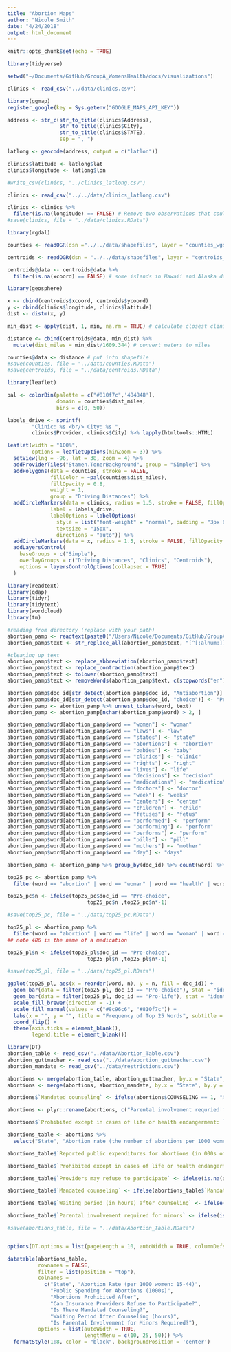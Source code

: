 ```yaml
---
title: "Abortion Maps"
author: "Nicole Smith"
date: "4/24/2018"
output: html_document
---
```


```r
knitr::opts_chunk$set(echo = TRUE)
```

```r
library(tidyverse)

setwd("~/Documents/GitHub/GroupA_WomensHealth/docs/visualizations")
```

```r
clinics <- read_csv("../data/clinics.csv")

library(ggmap)
register_google(key = Sys.getenv("GOOGLE_MAPS_API_KEY"))

address <- str_c(str_to_title(clinics$Address),
                 str_to_title(clinics$City),
                 str_to_title(clinics$STATE), 
                 sep = ", ")

latlong <- geocode(address, output = c("latlon"))

clinics$latitude <- latlong$lat
clinics$longitude <- latlong$lon

#write_csv(clinics, "../clinics_latlong.csv")
```


```r
clinics <- read_csv("../../data/clinics_latlong.csv")

clinics <- clinics %>% 
  filter(is.na(longitude) == FALSE) # Remove two observations that could not be geocoded because the addresses were hidden to protect women; both were in cities that had other abortion clinics
#save(clinics, file = "../data/clinics.RData")
```

```r
library(rgdal)

counties <- readOGR(dsn ="../../data/shapefiles", layer = "counties_wgs84")

centroids <- readOGR(dsn = "../../data/shapefiles", layer = "centroids_wgs84")

centroids@data <- centroids@data %>% 
  filter(is.na(xcoord) == FALSE) # some islands in Hawaii and Alaska don't have coordinates because the centroid is on the edge of the county line; these were removed
```

```r
library(geosphere)

x <- cbind(centroids$xcoord, centroids$ycoord)
y <- cbind(clinics$longitude, clinics$latitude)
dist <- distm(x, y)

min_dist <- apply(dist, 1, min, na.rm = TRUE) # calculate closest clinic

distance <- cbind(centroids@data, min_dist) %>% 
  mutate(dist_miles = min_dist/1609.344) # convert meters to miles

counties@data <- distance # put into shapefile
#save(counties, file = "../data/counties.RData")
#save(centroids, file = "../data/centroids.RData")
```

```r
library(leaflet)

pal <- colorBin(palette = c("#810f7c",'484848'),
                domain = counties$dist_miles,
                bins = c(0, 50))

labels_drive <- sprintf(
        "Clinic: %s <br/> City: %s ",
        clinics$Provider, clinics$City) %>% lapply(htmltools::HTML)

leaflet(width = "100%",
        options = leafletOptions(minZoom = 3)) %>%
  setView(lng = -96, lat = 38, zoom = 4) %>%
  addProviderTiles("Stamen.TonerBackground", group = "Simple") %>% 
  addPolygons(data = counties, stroke = FALSE,
              fillColor = ~pal(counties$dist_miles),
              fillOpacity = 0.8,
              weight = 1,
              group = "Driving Distances") %>% 
  addCircleMarkers(data = clinics, radius = 1.5, stroke = FALSE, fillOpacity = 0.5, color = "purple", group = "Clinics",
              label = labels_drive, 
              labelOptions = labelOptions(
                style = list("font-weight" = "normal", padding = "3px 8px"),
                textsize = "15px",
                directions = "auto")) %>% 
  addCircleMarkers(data = x, radius = 1.5, stroke = FALSE, fillOpacity = 0.5, color = "black", group = "Centroids") %>% 
  addLayersControl(
    baseGroups = c("Simple"),
    overlayGroups = c("Driving Distances", "Clinics", "Centroids"),
    options = layersControlOptions(collapsed = TRUE)
  )
```



```r
library(readtext)
library(qdap)
library(tidyr)
library(tidytext)
library(wordcloud)
library(tm)
```


```r
#reading from directory (replace with your path)
abortion_pamp <- readtext(paste0("/Users/Nicole/Documents/GitHub/GroupA_WomensHealth/data/text_data"))
abortion_pamp$text <- str_replace_all(abortion_pamp$text, "[^[:alnum:]]", " ")

#cleaning up text
abortion_pamp$text <- replace_abbreviation(abortion_pamp$text)
abortion_pamp$text <- replace_contraction(abortion_pamp$text)
abortion_pamp$text <- tolower(abortion_pamp$text)
abortion_pamp$text <- removeWords(abortion_pamp$text, c(stopwords("en")))

abortion_pamp$doc_id[str_detect(abortion_pamp$doc_id, "Antiabortion")] <- "Pro-life"
abortion_pamp$doc_id[str_detect(abortion_pamp$doc_id, "choice")] <- "Pro-choice"
abortion_pamp <- abortion_pamp %>% unnest_tokens(word, text)
abortion_pamp <- abortion_pamp[nchar(abortion_pamp$word) > 2, ]

abortion_pamp$word[abortion_pamp$word == "women"] <- "woman"
abortion_pamp$word[abortion_pamp$word == "laws"] <- "law"
abortion_pamp$word[abortion_pamp$word == "states"] <- "state"
abortion_pamp$word[abortion_pamp$word == "abortions"] <- "abortion"
abortion_pamp$word[abortion_pamp$word == "babies"] <- "baby"
abortion_pamp$word[abortion_pamp$word == "clinics"] <- "clinic"
abortion_pamp$word[abortion_pamp$word == "rights"] <- "right"
abortion_pamp$word[abortion_pamp$word == "lives"] <- "life"
abortion_pamp$word[abortion_pamp$word == "decisions"] <- "decision"
abortion_pamp$word[abortion_pamp$word == "medications"] <- "medication"
abortion_pamp$word[abortion_pamp$word == "doctors"] <- "doctor"
abortion_pamp$word[abortion_pamp$word == "week"] <- "weeks"
abortion_pamp$word[abortion_pamp$word == "centers"] <- "center"
abortion_pamp$word[abortion_pamp$word == "children"] <- "child"
abortion_pamp$word[abortion_pamp$word == "fetuses"] <- "fetus"
abortion_pamp$word[abortion_pamp$word == "performed"] <- "perform"
abortion_pamp$word[abortion_pamp$word == "performing"] <- "perform"
abortion_pamp$word[abortion_pamp$word == "performs"] <- "perform"
abortion_pamp$word[abortion_pamp$word == "pills"] <- "pill"
abortion_pamp$word[abortion_pamp$word == "mothers"] <- "mother"
abortion_pamp$word[abortion_pamp$word == "day"] <- "days"

abortion_pamp <- abortion_pamp %>% group_by(doc_id) %>% count(word) %>% arrange(desc(n))
```


```r

top25_pc <- abortion_pamp %>% 
  filter(word == "abortion" | word == "woman" | word == "health" | word == "state" | word == "law" | word == "right" | word == "pregnancy" | word == "care" | word == "court" | word == "access" | word == "center" | word == "services" | word == "life" | word == "reproductive" | word == "doctor" | word == "decision" | word == "clinic" | word == "medical" | word == "weeks" | word == "legal" | word == "medication" | word == "pill" | word == "people" | word == "safe" | word == "restrictions" ) 

top25_pc$n <- ifelse(top25_pc$doc_id == "Pro-choice",
                          top25_pc$n ,top25_pc$n*-1)

#save(top25_pc, file = "../data/top25_pc.RData")

top25_pl <- abortion_pamp %>% 
  filter(word == "abortion" | word == "life" | word == "woman" | word == "baby" | word == "weeks" | word == "human" | word == "child" | word == "pregnancy" | word == "state" | word == "one" | word == "days" | word == "pill" | word == "fetus" | word == "mother" | word == "uterus" | word == "perform" | word == "law" | word == "united" | word == "first" | word == "medical" | word == "death" | word == "birth" | word == "right" | word == "486" | word == "unborn" ) 
## note 486 is the name of a medication

top25_pl$n <- ifelse(top25_pl$doc_id == "Pro-choice",
                          top25_pl$n ,top25_pl$n*-1)

#save(top25_pl, file = "../data/top25_pl.RData")

ggplot(top25_pl, aes(x = reorder(word, n), y = n, fill = doc_id)) +
  geom_bar(data = filter(top25_pl, doc_id == "Pro-choice"), stat = "identity") +
  geom_bar(data = filter(top25_pl, doc_id == "Pro-life"), stat = "identity") +
  scale_fill_brewer(direction = -1) +
  scale_fill_manual(values = c("#8c96c6", "#810f7c")) +
  labs(x = "", y = "", title = "Frequency of Top 25 Words", subtitle = "Comparison of Pro-Life and Pro-Choice Organizations") +
  coord_flip() +
  theme(axis.ticks = element_blank(),
        legend.title = element_blank())
```




```r
library(DT)
abortion_table <- read_csv("../data/Abortion_Table.csv")
abortion_guttmacher <- read_csv("../data/abortion_guttmacher.csv")
abortion_mandate <- read_csv("../data/restrictions.csv")

abortions <- merge(abortion_table, abortion_guttmacher, by.x = "State", by.y = "U.S. State")
abortions <- merge(abortions, abortion_mandate, by.x = "State", by.y = "STATE")

abortions$`Mandated counseling` <- ifelse(abortions$COUNSELING == 1, "X", "")

abortions <- plyr::rename(abortions, c("Parental involvement requried for minors" = "Parental involvement required for minors"))

abortions$`Prohibited except in cases of life or health endangerment: ` 

abortions_table <- abortions %>% 
  select("State", "Abortion rate (the number of abortions per 1000 women aged 15-44) by state of occurrence: 2014", "Reported public expenditures for abortions (in 000s of dollars) state: 2010", "Prohibited except in cases of life or health endangerment:", "Providers may refuse to participate", "Mandated counseling", "Waiting period (in hours) after counseling", "Parental involvement required for minors")

abortions_table$`Reported public expenditures for abortions (in 000s of dollars) state: 2010` <- ifelse(is.na(abortions_table$`Reported public expenditures for abortions (in 000s of dollars) state: 2010`) == TRUE, "No Reporting", abortions_table$`Reported public expenditures for abortions (in 000s of dollars) state: 2010`)

abortions_table$`Prohibited except in cases of life or health endangerment:` <- ifelse(is.na(abortions_table$`Prohibited except in cases of life or health endangerment:`) == TRUE, "No Restrictions", abortions_table$`Prohibited except in cases of life or health endangerment:`)

abortions_table$`Providers may refuse to participate` <- ifelse(is.na(abortions_table$`Providers may refuse to participate`) == TRUE, "No", "Yes")

abortions_table$`Mandated counseling` <- ifelse(abortions_table$`Mandated counseling` == "X", "Yes", "No")

abortions_table$`Waiting period (in hours) after counseling` <- ifelse(is.na(abortions_table$`Waiting period (in hours) after counseling`) == TRUE, "No Requirements", abortions_table$`Waiting period (in hours) after counseling`)

abortions_table$`Parental involvement required for minors` <- ifelse(is.na(abortions_table$`Parental involvement required for minors`) == TRUE, "No Requirements", abortions_table$`Parental involvement required for minors`)

#save(abortions_table, file = "../data/Abortion_Table.RData")


options(DT.options = list(pageLength = 10, autoWidth = TRUE, columnDefs = list(list(width = '80px', targets = "_all"))))

datatable(abortions_table, 
          rownames = FALSE, 
          filter = list(position = "top"), 
          colnames = 
            c("State", "Abortion Rate (per 1000 women: 15-44)", 
              "Public Spending for Abortions (1000s)", 
              "Abortions Prohibited After", 
              "Can Insurance Providers Refuse to Participate?", 
              "Is There Mandated Counseling?", 
              "Waiting Period After Counseling (hours)", 
              "Is Parental Involvement for Minors Required?"),
          options = list(autoWidth = TRUE, 
                         lengthMenu = c(10, 25, 50))) %>% 
  formatStyle(1:8, color = "black", backgroundPosition = 'center')
```

